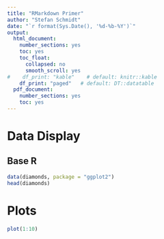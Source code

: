 ```yaml
---
title: "RMarkdown Primer"
author: "Stefan Schmidt"
date: "`r format(Sys.Date(), '%d-%b-%Y')`"
output:
  html_document:
    number_sections: yes
    toc: yes
    toc_float:
      collapsed: no
      smooth_scroll: yes
#    df_print: "kable"    # default: knitr::kable
    df_print: "paged"   # default: DT::datatable
  pdf_document:
    number_sections: yes
    toc: yes
---
```


# Data Display

## Base R

```r
data(diamonds, package = "ggplot2")
head(diamonds)
```

# Plots

```r
plot(1:10)
```
